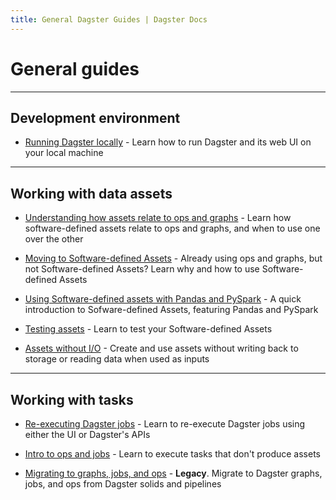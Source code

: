 ```yaml
---
title: General Dagster Guides | Dagster Docs
---
```


# General guides

---

## Development environment

- [Running Dagster locally](/guides/running-dagster-locally) - Learn how to run Dagster and its web UI on your local machine

---

## Working with data assets

- [Understanding how assets relate to ops and graphs](/guides/dagster/how-assets-relate-to-ops-and-graphs) - Learn how software-defined assets relate to ops and graphs, and when to use one over the other

- [Moving to Software-defined Assets](/guides/dagster/enriching-with-software-defined-assets) - Already using ops and graphs, but not Software-defined Assets? Learn why and how to use Software-defined Assets

- [Using Software-defined assets with Pandas and PySpark](/guides/dagster/software-defined-assets) - A quick introduction to Sofware-defined Assets, featuring Pandas and PySpark

- [Testing assets](/guides/dagster/testing-assets) - Learn to test your Software-defined Assets

- [Assets without I/O](/guides/dagster/non-argument-deps) - Create and use assets without writing back to storage or reading data when used as inputs

---

## Working with tasks

- [Re-executing Dagster jobs](/guides/dagster/re-execution) - Learn to re-execute Dagster jobs using either the UI or Dagster's APIs

- [Intro to ops and jobs](/guides/dagster/intro-to-ops-jobs) - Learn to execute tasks that don't produce assets

- [Migrating to graphs, jobs, and ops](https://docs.dagster.io/0.15.7/guides/dagster/graph_job_op) - **Legacy**. Migrate to Dagster graphs, jobs, and ops from Dagster solids and pipelines
